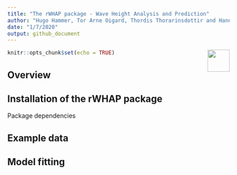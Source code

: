```yaml
---
title: "The rWHAP package - Wave Height Analysis and Prediction"
author: "Hugo Hammer, Tor Arne Oigard, Thordis Thorarinsdottir and Hanne Rognebakke"
date: "1/7/2020"
output: github_document
---
```

<img src="vignettes/figures/NR-logo_utvidet_r32g60b136_small.png" align="right" height="50px"/>
```r
knitr::opts_chunk$set(echo = TRUE)
```

## Overview

## Installation of the rWHAP package
Package dependencies

## Example data

## Model fitting
